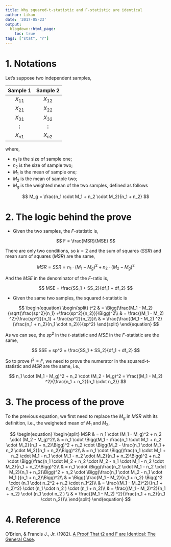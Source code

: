 ```yaml
---
title: Why squared-t-statistic and F-statistic are identical
author: Likan
date: '2017-05-23'
output:
  blogdown::html_page:
    toc: true
tags: ["stat", "r"]    
---
```


# 1. Notations

Let's suppose two independent samples,

|Sample 1| Sample 2|
|:------:|:-------:|
|$X_{11}$|$X_{12}$|
|$X_{21}$|$X_{22}$|
|$X_{31}$|$X_{32}$|
|$\vdots$|$\vdots$|
|$X_{n1}$|$X_{n2}$|

where,

- $n_1$ is the size of sample one;
- $n_2$ is the size of sample two;
- $M_1$ is the mean of sample one;
- $M_2$ is the mean of sample two;
- $M_g$ is the weighted mean of the two samples, defined as follows

$$
M_g = \frac{n_1 \cdot M_1 + n_2 \cdot M_2}{n_1 + n_2}
$$

# 2. The logic behind the prove

- Given the two samples, the $F$-statistic is,

$$
F = \frac{MSR}{MSE}
$$

There are only two conditions, so $k = 2$ and the sum of squares ($SSR$) and mean sum of squares ($MSR$) are the same,

$$
MSR = SSR = n_1 \cdot (M_1 - M_g)^2 + n_2 \cdot (M_2 - M_g)^2
$$

And the $MSE$ in the denominator of the $F$-ratio is,

$$
MSE = \frac{SS_1 + SS_2}{df_1 + df_2}
$$

- Given the same two samples, the squared $t$-statistic is

$$
\begin{equation}
\begin{split}
t^2
& = \Bigg(\frac{M_1 - M_2}{\sqrt{\frac{sp^2}{n_1} +\frac{sp^2}{n_2}}}\Bigg)^2\\
& = \frac{(M_1 - M_2) ^2}{\frac{sp^2}{n_1} + \frac{sp^2}{n_2}}\\
 & = \frac{\frac{(M_1 - M_2) ^2}{\frac{n_1 + n_2}{n_1 \cdot n_2}}}{sp^2}
\end{split}
\end{equation}
$$

As we can see, the $sp^2$ in the $t$-statistic and $MSE$ in the $F$-statistic are the same,

$$
SSE = sp^2 = \frac{SS_1 + SS_2}{df_1 + df_2}
$$

So to prove $t^2 = F$, we need to prove the numerator in the squared-t-statistic and $MSR$ are the same, i.e.,

$$
n_1 \cdot (M_1 - M_g)^2 + n_2 \cdot (M_2 - M_g)^2
=
\frac{(M_1 - M_2) ^2}{\frac{n_1 + n_2}{n_1 \cdot n_2}}
$$

# 3. The process of the prove

To the previous equation, we first need to replace the $M_g$ in $MSR$ with its definition, i.e., the weigheted mean of $M_1$ and $M_2$,

$$
\begin{equation}
\begin{split}
MSR
& = n_1 \cdot (M_1 - M_g)^2 + n_2 \cdot (M_2 - M_g)^2\\
& = n_1 \cdot \Bigg(M_1 - \frac{n_1 \cdot M_1 + n_2 \cdot M_2}{n_1 + n_2}\Bigg)^2 + n_2 \cdot \Bigg(M_2 - \frac{n_1 \cdot M_1 + n_2 \cdot M_2}{n_1 + n_2}\Bigg)^2\\
& = n_1 \cdot \Bigg(\frac{n_1 \cdot M_1 + n_2 \cdot M_1 - n_1 \cdot M_1 - n_2 \cdot M_2}{n_1 + n_2}\Bigg)^2 + n_2 \cdot \Bigg(\frac{n_1 \cdot M_2 + n_2 \cdot M_2 - n_1 \cdot M_1 - n_2 \cdot M_2}{n_1 + n_2}\Bigg)^2\\
& = n_1 \cdot \Bigg(\frac{n_2 \cdot M_1 - n_2 \cdot M_2}{n_1 + n_2}\Bigg)^2 + n_2 \cdot \Bigg(\frac{n_1 \cdot M_2 - n_1 \cdot M_1 }{n_1 + n_2}\Bigg)^2\\
& = \Bigg( \frac{M_1 - M_2}{n_1 + n_2} \Bigg)^2 \cdot (n_1 \cdot n_2^2 + n_2 \cdot n_1^2)\\
& = \frac{(M_1 - M_2)^2}{(n_1 + n_2)^2} \cdot (n_1 \cdot n_2 ) \cdot (n_1 + n_2)\\
& = \frac{(M_1 - M_2)^2}{n_1 + n_2} \cdot (n_1 \cdot n_2 ) \\
& = \frac{(M_1 - M_2) ^2}{\frac{n_1 + n_2}{n_1 \cdot n_2}}\\
\end{split}
\end{equation}
$$

# 4. Reference

O'Brien, & Francis J., Jr. (1982). [A Proof That t2 and F are Identical: The General Case](http://files.eric.ed.gov/fulltext/ED215894.pdf).
